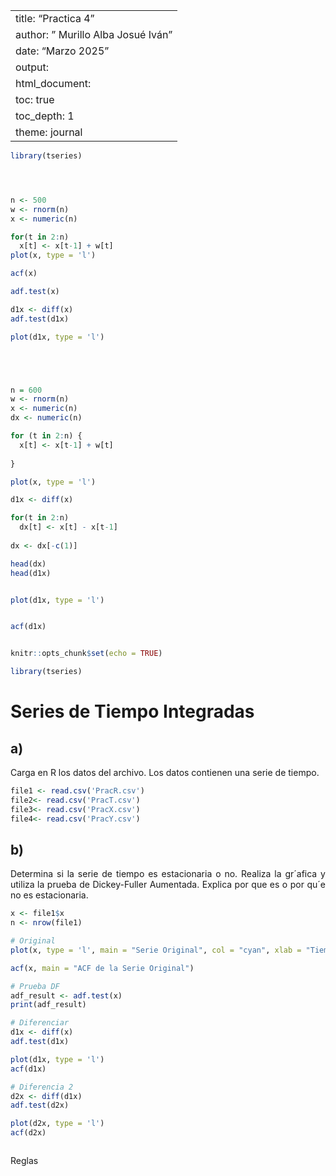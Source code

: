 
---
title: "Practica 4  "
author: " Murillo Alba Josué Iván"
date: "Marzo 2025"
output: 
  html_document:
    toc: true
    toc_depth: 1
    theme: journal
---


<style>
body {
text-align: justify}
</style>

```r
library(tseries)




n <- 500
w <- rnorm(n)
x <- numeric(n)

for(t in 2:n)
  x[t] <- x[t-1] + w[t]
plot(x, type = 'l')

acf(x)

adf.test(x)

d1x <- diff(x)
adf.test(d1x)

plot(d1x, type = 'l')





n = 600
w <- rnorm(n)
x <- numeric(n)
dx <- numeric(n)

for (t in 2:n) {
  x[t] <- x[t-1] + w[t]
  
}

plot(x, type = 'l')

d1x <- diff(x)

for(t in 2:n)
  dx[t] <- x[t] - x[t-1]
    
dx <- dx[-c(1)]

head(dx)
head(d1x)


plot(d1x, type = 'l')


acf(d1x)



```





```r
knitr::opts_chunk$set(echo = TRUE)
```


```r
library(tseries)
```







# Series de Tiempo Integradas {.tabset}

## a)
Carga en R los datos del archivo. Los datos contienen una serie de tiempo.
```r
file1 <- read.csv('PracR.csv')
file2<- read.csv('PracT.csv')
file3<- read.csv('PracX.csv')
file4<- read.csv('PracY.csv')
```


## b)
Determina si la serie de tiempo es estacionaria o no. Realiza la gr´afica y
utiliza la prueba de Dickey-Fuller Aumentada.
Explica por que es o por qu´e no es estacionaria.

```r
x <- file1$x
n <- nrow(file1)

# Original
plot(x, type = 'l', main = "Serie Original", col = "cyan", xlab = "Tiempo", ylab = "Valor")

acf(x, main = "ACF de la Serie Original")

# Prueba DF
adf_result <- adf.test(x)
print(adf_result)

# Diferenciar
d1x <- diff(x)
adf.test(d1x)  

plot(d1x, type = 'l')
acf(d1x)

# Diferencia 2
d2x <- diff(d1x)
adf.test(d2x)  

plot(d2x, type = 'l')
acf(d2x)



```
Reglas








